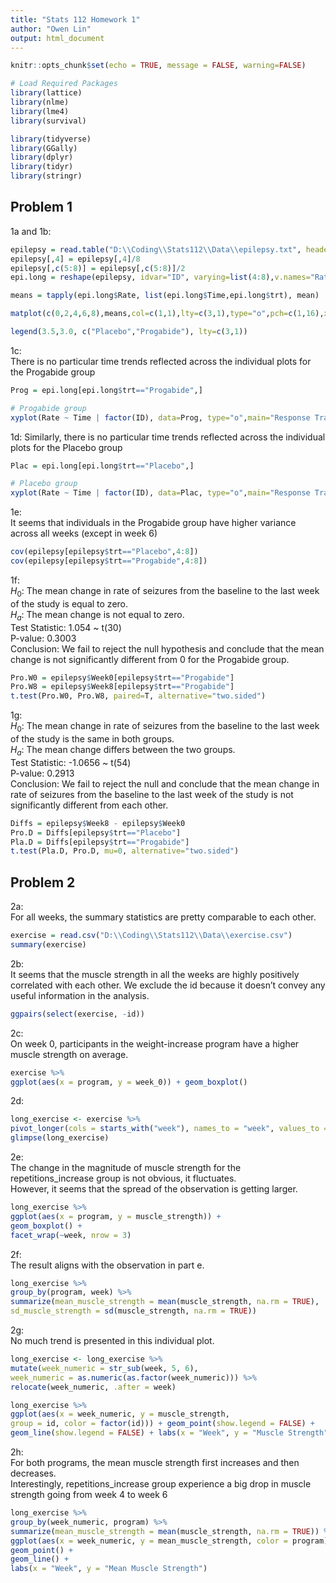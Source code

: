 ---
title: "Stats 112 Homework 1"
author: "Owen Lin"
output: html_document
---

```{r setup, include = FALSE}
knitr::opts_chunk$set(echo = TRUE, message = FALSE, warning=FALSE)
```


```{r, include = F}
# Load Required Packages
library(lattice)
library(nlme)
library(lme4)
library(survival)

library(tidyverse)
library(GGally)
library(dplyr)
library(tidyr)
library(stringr)
```


## Problem 1
1a and 1b:
```{r}
epilepsy = read.table("D:\\Coding\\Stats112\\Data\\epilepsy.txt", header=TRUE)
epilepsy[,4] = epilepsy[,4]/8
epilepsy[,c(5:8)] = epilepsy[,c(5:8)]/2
epi.long = reshape(epilepsy, idvar="ID", varying=list(4:8),v.names="Rate", timevar="Time", times=c(0,2,4,6,8),direction="long")

means = tapply(epi.long$Rate, list(epi.long$Time,epi.long$trt), mean)

matplot(c(0,2,4,6,8),means,col=c(1,1),lty=c(3,1),type="o",pch=c(1,16),xlab="Time (weeks)",ylab="Mean rate of seizures (per week)",ylim=c(2.5,5.0),main="Figure 1b: Mean Rate of Seizures by Treatment Group")

legend(3.5,3.0, c("Placebo","Progabide"), lty=c(3,1))
```

1c: <br>
There is no particular time trends reflected across the individual plots for the Progabide group
```{r}
Prog = epi.long[epi.long$trt=="Progabide",]

# Progabide group
xyplot(Rate ~ Time | factor(ID), data=Prog, type="o",main="Response Trajectories in Progabide Group",xlab="Time (weeks)", ylab="Rate of Seizures (per week)")
```

1d:
Similarly, there is no particular time trends reflected across the individual plots for the Placebo group
```{r}
Plac = epi.long[epi.long$trt=="Placebo",]

# Placebo group
xyplot(Rate ~ Time | factor(ID), data=Plac, type="o",main="Response Trajectories in Placebo Group",xlab="Time (weeks)", ylab="Rate of Seizures (per week)")
```

1e: <br>
It seems that individuals in the Progabide group have higher variance across all weeks (except in week 6)
```{r}
cov(epilepsy[epilepsy$trt=="Placebo",4:8])
cov(epilepsy[epilepsy$trt=="Progabide",4:8])
```

1f:<br>
$H_0:$ The mean change in rate of seizures from the baseline to the last week of the study is equal to zero.<br>
$H_a:$ The mean change is not equal to zero.<br>
Test Statistic: 1.054 ~ t(30)<br>
P-value: 0.3003<br>
Conclusion: We fail to reject the null hypothesis and conclude that the mean change is not significantly different from 0 for the Progabide group.
```{r}
Pro.W0 = epilepsy$Week0[epilepsy$trt=="Progabide"]
Pro.W8 = epilepsy$Week8[epilepsy$trt=="Progabide"]
t.test(Pro.W0, Pro.W8, paired=T, alternative="two.sided")
```

1g:<br>
$H_0:$ The mean change in rate of seizures from the baseline to the last week of the study is the same in both groups.<br>
$H_a:$ The mean change differs between the two groups.<br>
Test Statistic: -1.0656 ~ t(54)<br>
P-value: 0.2913<br>
Conclusion: We fail to reject the null and conclude that the mean change in rate of seizures from the baseline to the last week of the study is not significantly different from each other.
```{r}
Diffs = epilepsy$Week8 - epilepsy$Week0
Pro.D = Diffs[epilepsy$trt=="Placebo"]
Pla.D = Diffs[epilepsy$trt=="Progabide"]
t.test(Pla.D, Pro.D, mu=0, alternative="two.sided")
```

## Problem 2

2a: <br>
For all weeks, the summary statistics are pretty comparable to each other.
```{r}
exercise = read.csv("D:\\Coding\\Stats112\\Data\\exercise.csv")
summary(exercise)
```

2b: <br>
It seems that the muscle strength in all the weeks are highly positively correlated with each other.
We exclude the id because it doesn't convey any useful information in the analysis.
```{r}
ggpairs(select(exercise, -id))
```

2c: <br>
On week 0, participants in the weight-increase program have a higher muscle strength on average.
```{r}
exercise %>%
ggplot(aes(x = program, y = week_0)) + geom_boxplot()
```

2d:
```{r}
long_exercise <- exercise %>%
pivot_longer(cols = starts_with("week"), names_to = "week", values_to = "muscle_strength")
glimpse(long_exercise)
```

2e: <br>
The change in the magnitude of muscle strength for the repetitions_increase group is not obvious, it fluctuates. <br>
However, it seems that the spread of the observation is getting larger.
```{r}
long_exercise %>%
ggplot(aes(x = program, y = muscle_strength)) +
geom_boxplot() +
facet_wrap(~week, nrow = 3)
```

2f: <br>
The result aligns with the observation in part e.
```{r}
long_exercise %>%
group_by(program, week) %>%
summarize(mean_muscle_strength = mean(muscle_strength, na.rm = TRUE),
sd_muscle_strength = sd(muscle_strength, na.rm = TRUE))
```

2g: <br>
No much trend is presented in this individual plot.
```{r}
long_exercise <- long_exercise %>%
mutate(week_numeric = str_sub(week, 5, 6),
week_numeric = as.numeric(as.factor(week_numeric))) %>%
relocate(week_numeric, .after = week)

long_exercise %>%
ggplot(aes(x = week_numeric, y = muscle_strength,
group = id, color = factor(id))) + geom_point(show.legend = FALSE) +
geom_line(show.legend = FALSE) + labs(x = "Week", y = "Muscle Strength")
```

2h: <br>
For both programs, the mean muscle strength first increases and then decreases. <br>
Interestingly, repetitions_increase group experience a big drop in muscle strength going from week 4 to week 6
```{r}
long_exercise %>%
group_by(week_numeric, program) %>%
summarize(mean_muscle_strength = mean(muscle_strength, na.rm = TRUE)) %>%
ggplot(aes(x = week_numeric, y = mean_muscle_strength, color = program)) +
geom_point() +
geom_line() +
labs(x = "Week", y = "Mean Muscle Strength")
```